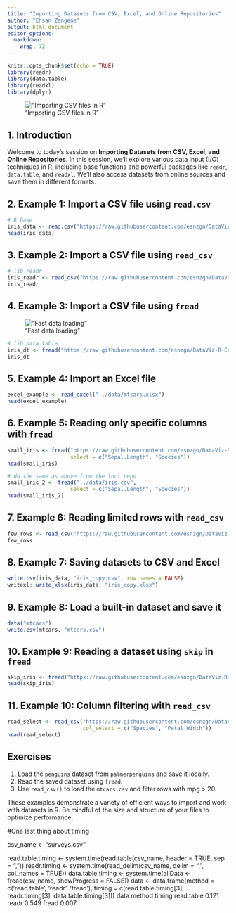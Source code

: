 ```yaml
---
title: "Importing Datasets from CSV, Excel, and Online Repositories"
author: "Ehsan Zangene"
output: html_document
editor_options: 
  markdown: 
    wrap: 72
---
```


```r
knitr::opts_chunk$set(echo = TRUE)
library(readr)
library(data.table)
library(readxl)
library(dplyr)
```

!["Importing CSV files in R"](../images/import_files.png)

## 1. Introduction

Welcome to today’s session on **Importing Datasets from CSV, Excel, and
Online Repositories**. In this session, we’ll explore various data input
(I/O) techniques in R, including base functions and powerful packages
like `readr`, `data.table`, and `readxl`. We'll also access datasets
from online sources and save them in different formats.

## 2. Example 1: Import a CSV file using `read.csv`

```r
# R base
iris_data <- read.csv("https://raw.githubusercontent.com/esnzgn/DataViz-R-Course/main/data/iris.csv")
head(iris_data)
```

## 3. Example 2: Import a CSV file using `read_csv`

```r
# lib readr
iris_readr <- read_csv("https://raw.githubusercontent.com/esnzgn/DataViz-R-Course/main/data/iris.csv")
iris_readr
```

## 4. Example 3: Import a CSV file using `fread`

!["Fast data loading"](../images/fread.webp)

```r
# lib data.table
iris_dt <- fread("https://raw.githubusercontent.com/esnzgn/DataViz-R-Course/main/data/iris.csv")
iris_dt
```

## 5. Example 4: Import an Excel file

```r
excel_example <- read_excel("../data/mtcars.xlsx")
head(excel_example)
```

## 6. Example 5: Reading only specific columns with `fread`

```r
small_iris <- fread("https://raw.githubusercontent.com/esnzgn/DataViz-R-Course/main/data/iris.csv",
                    select = c("Sepal.Length", "Species"))
head(small_iris)

# do the same as above from the locl repo
small_iris_2 <- fread("../data/iris.csv",
                    select = c("Sepal.Length", "Species"))
head(small_iris_2)
```

## 7. Example 6: Reading limited rows with `read_csv`

```r
few_rows <- read_csv("https://raw.githubusercontent.com/esnzgn/DataViz-R-Course/main/data/iris.csv", n_max = 5)
few_rows
```

## 8. Example 7: Saving datasets to CSV and Excel

```r
write.csv(iris_data, "iris_copy.csv", row.names = FALSE)
writexl::write_xlsx(iris_data, "iris_copy.xlsx")
```

## 9. Example 8: Load a built-in dataset and save it

```r
data("mtcars")
write.csv(mtcars, "mtcars.csv")
```

## 10. Example 9: Reading a dataset using `skip` in `fread`

```r
skip_iris <- fread("https://raw.githubusercontent.com/esnzgn/DataViz-R-Course/main/data/iris.csv", skip = 5)
head(skip_iris)
```

## 11. Example 10: Column filtering with `read_csv`

```r
read_select <- read_csv("https://raw.githubusercontent.com/esnzgn/DataViz-R-Course/main/data/iris.csv",
                        col_select = c("Species", "Petal.Width"))
head(read_select)
```

## Exercises

1.  Load the `penguins` dataset from `palmerpenguins` and save it
    locally.
2.  Read the saved dataset using `fread`.
3.  Use `read_csv()` to load the `mtcars.csv` and filter rows with mpg
    \> 20.

These examples demonstrate a variety of efficient ways to import and
work with datasets in R. Be mindful of the size and structure of your
files to optimize performance.

#One last thing about timing

csv_name \<- "surveys.csv"

read.table.timing \<- system.time(read.table(csv_name, header = TRUE,
sep = ",")) readr.timing \<- system.time(read_delim(csv_name, delim =
",", col_names = TRUE)) data.table.timing \<- system.time(allData \<-
fread(csv_name, showProgress = FALSE)) data \<- data.frame(method =
c('read.table', 'readr', 'fread'), timing = c(read.table.timing[3],
readr.timing[3], data.table.timing[3])) data method timing read.table
0.121 readr 0.549 fread 0.007
